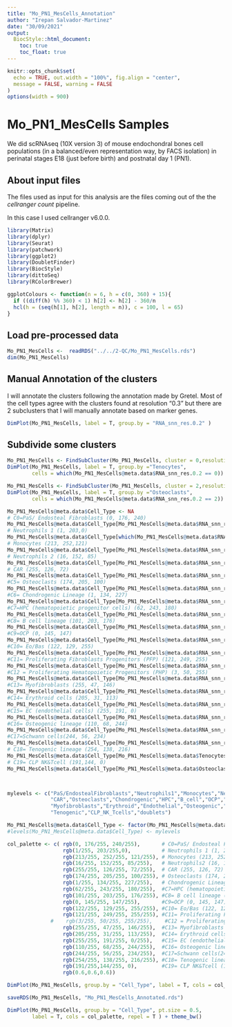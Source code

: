 ```yaml
---
title: "Mo_PN1_MesCells_Annotation"
author: "Irepan Salvador-Martinez"
date: "30/09/2021"
output:
  BiocStyle::html_document:
    toc: true
    toc_float: true
---
```


```r
knitr::opts_chunk$set(
  echo = TRUE, out.width = "100%", fig.align = "center",
  message = FALSE, warning = FALSE
)
options(width = 900)
```


# Mo_PN1_MesCells Samples

We did scRNAseq (10X version 3) of mouse endochondral bones cell populations (in a balanced/even representation way, by FACS isolation) in perinatal stages E18 (just before birth) and postnatal day 1 (PN1).

## About input files

The files used as input for this analysis are the files coming out of the the
*cellranger count* pipeline.

In this case I used cellranger v6.0.0.



```r
library(Matrix)
library(dplyr)
library(Seurat)
library(patchwork)
library(ggplot2)
library(DoubletFinder)
library(BiocStyle)
library(dittoSeq)
library(RColorBrewer)
```

```r

ggplotColours <- function(n = 6, h = c(0, 360) + 15){
  if ((diff(h) %% 360) < 1) h[2] <- h[2] - 360/n
  hcl(h = (seq(h[1], h[2], length = n)), c = 100, l = 65)
}

```

## Load pre-processed data

```r
Mo_PN1_MesCells <-  readRDS("../../2-QC/Mo_PN1_MesCells.rds")
dim(Mo_PN1_MesCells)
```

## Manual Annotation of the clusters

I will annotate the clusters following the annotation made by Gretel.
Most of the cell types agree with the clusters found at resolution "0.3" but there
are 2 subclusters that I will manually annotate based on marker genes.

```r
DimPlot(Mo_PN1_MesCells, label = T, group.by = "RNA_snn_res.0.2" )
```

## Subdivide some clusters

```r
Mo_PN1_MesCells <- FindSubCluster(Mo_PN1_MesCells, cluster = 0,resolution = 0.5, graph.name = "RNA_snn", subcluster.name = "Tenocytes")
DimPlot(Mo_PN1_MesCells, label = T, group.by ="Tenocytes",
        cells = which(Mo_PN1_MesCells@meta.data$RNA_snn_res.0.2 == 0))
```

```r
Mo_PN1_MesCells <- FindSubCluster(Mo_PN1_MesCells, cluster = 2,resolution = 0.2, graph.name = "RNA_snn", subcluster.name ="Osteoclasts")
DimPlot(Mo_PN1_MesCells, label = T, group.by ="Osteoclasts",
        cells = which(Mo_PN1_MesCells@meta.data$RNA_snn_res.0.2 == 2))
```



```r
Mo_PN1_MesCells@meta.data$Cell_Type <- NA
# C0=PaS/ Endosteal Fibroblasts (0, 176, 240)
Mo_PN1_MesCells@meta.data$Cell_Type[Mo_PN1_MesCells@meta.data$RNA_snn_res.0.2 == 0] <- "PaS/EndostealFibroblasts"
# Neutrophils 1 (1, 203,0)
Mo_PN1_MesCells@meta.data$Cell_Type[which(Mo_PN1_MesCells@meta.data$RNA_snn_res.0.2 == 1)] <- "Neutrophils1"
# Monocytes (213, 252,121)
Mo_PN1_MesCells@meta.data$Cell_Type[Mo_PN1_MesCells@meta.data$RNA_snn_res.0.2 == 2] <- "Monocytes"
# Neutrophils 2 (16, 152, 85)
Mo_PN1_MesCells@meta.data$Cell_Type[Mo_PN1_MesCells@meta.data$RNA_snn_res.0.2 == 3] <- "Neutrophils2"
# CAR (255, 126, 72)
Mo_PN1_MesCells@meta.data$Cell_Type[Mo_PN1_MesCells@meta.data$RNA_snn_res.0.2 == 4] <- "doublets"
#C5= Osteoclasts (174, 205, 100)
Mo_PN1_MesCells@meta.data$Cell_Type[Mo_PN1_MesCells@meta.data$RNA_snn_res.0.2 == 5] <- "HPC"
#C6= Chondrogenic Lineage (1, 134, 227)
Mo_PN1_MesCells@meta.data$Cell_Type[Mo_PN1_MesCells@meta.data$RNA_snn_res.0.2 == 6] <- "CAR"
#C7=HPC (hematopoietic progenitor cells) (62, 243, 180)
Mo_PN1_MesCells@meta.data$Cell_Type[Mo_PN1_MesCells@meta.data$RNA_snn_res.0.2 == 7] <- "PFP"
#C8= B cell lineage (101, 203, 176)
Mo_PN1_MesCells@meta.data$Cell_Type[Mo_PN1_MesCells@meta.data$RNA_snn_res.0.2 == 8] <- "Chondrogenic"
#C9=OCP (0, 145, 147)
Mo_PN1_MesCells@meta.data$Cell_Type[Mo_PN1_MesCells@meta.data$RNA_snn_res.0.2 == 9] <- "OCP"
#C10= Eo/Bas (122, 129, 255)
Mo_PN1_MesCells@meta.data$Cell_Type[Mo_PN1_MesCells@meta.data$RNA_snn_res.0.2 ==10] <- "Endothelial"
#C11= Proliferating Fibroblasts Progenitors (PFP) (121, 249, 255)
Mo_PN1_MesCells@meta.data$Cell_Type[Mo_PN1_MesCells@meta.data$RNA_snn_res.0.2 ==11] <- "B_cell"
#C12 = Proliferating Hematopoietic Progenitors (PHP) (3, 50, 255)
Mo_PN1_MesCells@meta.data$Cell_Type[Mo_PN1_MesCells@meta.data$RNA_snn_res.0.2 ==12] <- "Eo/Bas"
#C13= Myofibroblasts (255, 47, 146)
Mo_PN1_MesCells@meta.data$Cell_Type[Mo_PN1_MesCells@meta.data$RNA_snn_res.0.2 ==13] <- "Osteogenic"
#C14= Erythroid cells (205, 31, 113)
Mo_PN1_MesCells@meta.data$Cell_Type[Mo_PN1_MesCells@meta.data$RNA_snn_res.0.2 ==14] <- "Myofibroblasts"
#C15= EC (endothelial cells) (255, 191, 0)
Mo_PN1_MesCells@meta.data$Cell_Type[Mo_PN1_MesCells@meta.data$RNA_snn_res.0.2 ==15] <- "Schwann"
#C16= Osteogenic lineage (110, 68, 244)
Mo_PN1_MesCells@meta.data$Cell_Type[Mo_PN1_MesCells@meta.data$RNA_snn_res.0.2 ==16] <- "Erythroid"
#C17=Schwann cells(244, 56, 234)
Mo_PN1_MesCells@meta.data$Cell_Type[Mo_PN1_MesCells@meta.data$RNA_snn_res.0.2 ==17] <- "CLP_NK_Tcells"
# C18= Tenogenic lineage (254, 138, 216)
Mo_PN1_MesCells@meta.data$Cell_Type[Mo_PN1_MesCells@meta.data$Tenocytes == "0_4"] <- "Tenogenic"
# C19= CLP NK&Tcell (191,144, 0)
Mo_PN1_MesCells@meta.data$Cell_Type[Mo_PN1_MesCells@meta.data$Osteoclasts == "2_1"] <-"Osteoclasts"



mylevels <- c("PaS/EndostealFibroblasts","Neutrophils1","Monocytes","Neutrophils2",
              "CAR","Osteoclasts","Chondrogenic","HPC","B_cell","OCP","Eo/Bas","PFP",#"PHP",
              "Myofibroblasts","Erythroid","Endothelial","Osteogenic","Schwann",
              "Tenogenic","CLP_NK_Tcells","doublets")

Mo_PN1_MesCells@meta.data$Cell_Type <- factor(Mo_PN1_MesCells@meta.data$Cell_Type, levels = mylevels)
#levels(Mo_PN1_MesCells@meta.data$Cell_Type) <- mylevels
```


```r
col_palette <- c( rgb(0, 176/255, 240/255),       # C0=PaS/ Endosteal Fibroblasts (0, 176, 240)
                  rgb(1/255, 203/255,0),          # Neutrophils 1 (1, 203,0)
                  rgb(213/255, 252/255, 121/255), # Monocytes (213, 252,121)
                  rgb(16/255, 152/255, 85/255),   # Neutrophils2 (16, 152, 85)
                  rgb(255/255, 126/255, 72/255),  # CAR (255, 126, 72)
                  rgb(174/255, 205/255, 100/255), # Osteoclasts (174, 205, 100)
                  rgb(1/255, 134/255, 227/255),   # Chondrogenic Lineage (1, 134, 227)
                  rgb(62/255, 243/255, 180/255),  #C7=HPC (hematopoietic progenitor cells) (62, 243, 180)
                  rgb(101/255, 203/255, 176/255), #C8= B cell lineage (101, 203, 176)
                  rgb(0, 145/255, 147/255),       #C9=OCP (0, 145, 147)
                  rgb(122/255, 129/255, 255/255), #C10= Eo/Bas (122, 129, 255)
                  rgb(121/255, 249/255, 255/255), #C11= Proliferating Fibroblasts Progenitors (PFP) (121, 249, 255)
              #    rgb(3/255, 50/255, 255/255),    #C12 = Proliferating Hematopoietic Progenitors (PHP) (3, 50, 255)
                  rgb(255/255, 47/255, 146/255),  #C13= Myofibroblasts (255, 47, 146)
                  rgb(205/255, 31/255, 113/255),  #C14= Erythroid cells (205, 31, 113)
                  rgb(255/255, 191/255, 0/255),   #C15= EC (endothelial cells) (255, 191, 0)
                  rgb(110/255, 68/255, 244/255),  #C16= Osteogenic lineage (110, 68, 244)
                  rgb(244/255, 56/255, 234/255),  #C17=Schwann cells(244, 56, 234)
                  rgb(254/255, 138/255, 216/255), #C18= Tenogenic lineage (254, 138, 216)
                  rgb(191/255,144/255, 0),        #C19= CLP NK&Tcell (191,144, 0)
                  rgb(0.6,0.6,0.6))

DimPlot(Mo_PN1_MesCells, group.by = "Cell_Type", label = T, cols = col_palette, repel = T )
```

```r
saveRDS(Mo_PN1_MesCells, "Mo_PN1_MesCells_Annotated.rds")
```



```r
DimPlot(Mo_PN1_MesCells, group.by = "Cell_Type", pt.size = 0.5, 
        label = T, cols = col_palette, repel = T ) + theme_bw()
```

